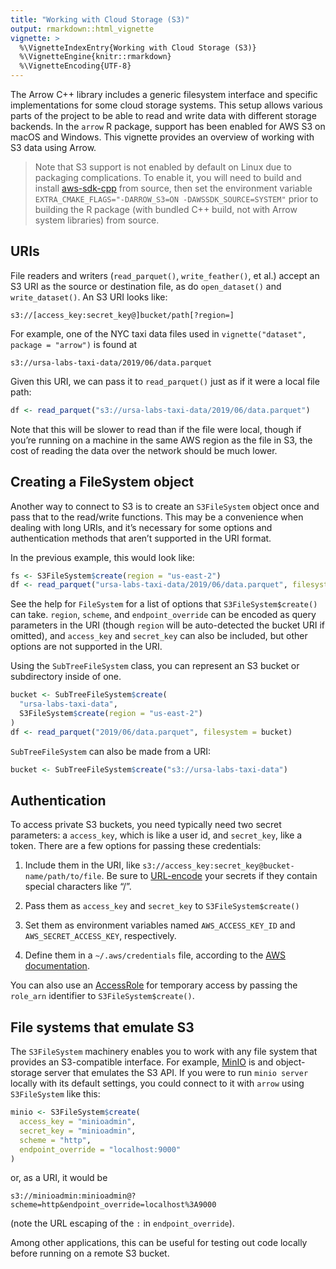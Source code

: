 ```yaml
---
title: "Working with Cloud Storage (S3)"
output: rmarkdown::html_vignette
vignette: >
  %\VignetteIndexEntry{Working with Cloud Storage (S3)}
  %\VignetteEngine{knitr::rmarkdown}
  %\VignetteEncoding{UTF-8}
---
```


The Arrow C++ library includes a generic filesystem interface and specific
implementations for some cloud storage systems. This setup allows various
parts of the project to be able to read and write data with different storage
backends. In the `arrow` R package, support has been enabled for AWS S3 on
macOS and Windows. This vignette provides an overview of working with S3 data
using Arrow.

> Note that S3 support is not enabled by default on Linux due to packaging complications. To enable it, you will need to build and install [aws-sdk-cpp](https://aws.amazon.com/sdk-for-cpp/) from source, then set the environment variable `EXTRA_CMAKE_FLAGS="-DARROW_S3=ON -DAWSSDK_SOURCE=SYSTEM"` prior to building the R package (with bundled C++ build, not with Arrow system libraries) from source.

## URIs

File readers and writers (`read_parquet()`, `write_feather()`, et al.)
accept an S3 URI as the source or destination file,
as do `open_dataset()` and `write_dataset()`.
An S3 URI looks like:

```
s3://[access_key:secret_key@]bucket/path[?region=]
```

For example, one of the NYC taxi data files used in `vignette("dataset", package = "arrow")` is found at

```
s3://ursa-labs-taxi-data/2019/06/data.parquet
```

Given this URI, we can pass it to `read_parquet()` just as if it were a local file path:

```r
df <- read_parquet("s3://ursa-labs-taxi-data/2019/06/data.parquet")
```

Note that this will be slower to read than if the file were local,
though if you're running on a machine in the same AWS region as the file in S3,
the cost of reading the data over the network should be much lower.

## Creating a FileSystem object

Another way to connect to S3 is to create an `S3FileSystem` object once and pass
that to the read/write functions. This may be a convenience when dealing with
long URIs, and it's necessary for some options and authentication methods
that aren't supported in the URI format.

In the previous example, this would look like:

```r
fs <- S3FileSystem$create(region = "us-east-2")
df <- read_parquet("ursa-labs-taxi-data/2019/06/data.parquet", filesystem = fs)
```

See the help for `FileSystem` for a list of options that `S3FileSystem$create()`
can take. `region`, `scheme`, and `endpoint_override` can be encoded as query
parameters in the URI (though `region` will be auto-detected the bucket URI if omitted),
and `access_key` and `secret_key` can also be included,
but other options are not supported in the URI.

Using the `SubTreeFileSystem` class, you can represent an S3 bucket or
subdirectory inside of one.

```r
bucket <- SubTreeFileSystem$create(
  "ursa-labs-taxi-data",
  S3FileSystem$create(region = "us-east-2")
)
df <- read_parquet("2019/06/data.parquet", filesystem = bucket)
```

`SubTreeFileSystem` can also be made from a URI:

```r
bucket <- SubTreeFileSystem$create("s3://ursa-labs-taxi-data")
```

## Authentication

To access private S3 buckets, you need typically need two secret parameters:
a `access_key`, which is like a user id,
and `secret_key`, like a token.
There are a few options for passing these credentials:

1. Include them in the URI, like `s3://access_key:secret_key@bucket-name/path/to/file`. Be sure to [URL-encode](https://en.wikipedia.org/wiki/Percent-encoding) your secrets if they contain special characters like "/".

2. Pass them as `access_key` and `secret_key` to `S3FileSystem$create()`

3. Set them as environment variables named `AWS_ACCESS_KEY_ID` and `AWS_SECRET_ACCESS_KEY`, respectively.

4. Define them in a `~/.aws/credentials` file, according to the [AWS documentation](https://docs.aws.amazon.com/sdk-for-cpp/v1/developer-guide/credentials.html).

You can also use an [AccessRole](https://docs.aws.amazon.com/STS/latest/APIReference/API_AssumeRole.html)
for temporary access by passing the `role_arn` identifier to `S3FileSystem$create()`.

## File systems that emulate S3

The `S3FileSystem` machinery enables you to work with any file system that
provides an S3-compatible interface. For example, [MinIO](https://min.io/) is
and object-storage server that emulates the S3 API. If you were to
run `minio server` locally with its default settings, you could connect to
it with `arrow` using `S3FileSystem` like this:

```r
minio <- S3FileSystem$create(
  access_key = "minioadmin",
  secret_key = "minioadmin",
  scheme = "http",
  endpoint_override = "localhost:9000"
)
```

or, as a URI, it would be

```
s3://minioadmin:minioadmin@?scheme=http&endpoint_override=localhost%3A9000
```

(note the URL escaping of the `:` in `endpoint_override`).

Among other applications, this can be useful for testing out code locally before
running on a remote S3 bucket.
